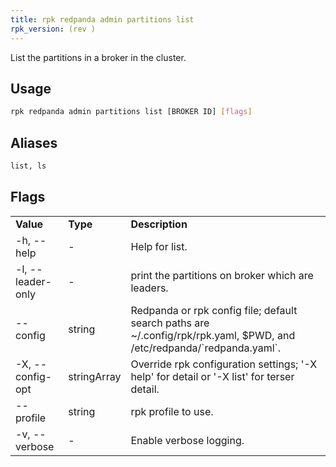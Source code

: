 ```yaml
---
title: rpk redpanda admin partitions list
rpk_version: (rev )
---
```


<head>
  <meta name="title" content="rpk redpanda admin partitions list | Redpanda Docs" />
  <meta name="description" content="rpk redpanda admin partitions list" />
  <link rel="canonical" href="https://docs.redpanda.com/docs/reference/rpk/rpk-redpanda/rpk-redpanda-admin-partitions-list/" />
</head>

List the partitions in a broker in the cluster.

## Usage

```bash
rpk redpanda admin partitions list [BROKER ID] [flags]
```

## Aliases

```bash
list, ls
```

## Flags

<table>
  <tbody>
    <tr>
      <td>
        <strong>Value</strong>
      </td>
      <td>
        <strong>Type</strong>
      </td>
      <td>
        <strong>Description</strong>
      </td>
    </tr>
    <tr>
      <td>-h, --help</td>
      <td>-</td>
      <td>Help for list.</td>
    </tr>
    <tr>
      <td>-l, --leader-only</td>
      <td>-</td>
      <td>print the partitions on broker which are leaders.</td>
    </tr>
    <tr>
      <td>--config</td>
      <td>string</td>
      <td>
        Redpanda or rpk config file; default search paths are
        ~/.config/rpk/rpk.yaml, $PWD, and /etc/redpanda/`redpanda.yaml`.
      </td>
    </tr>
    <tr>
      <td>-X, --config-opt</td>
      <td>stringArray</td>
      <td>
        Override rpk configuration settings; '-X help' for detail or '-X list'
        for terser detail.
      </td>
    </tr>
    <tr>
      <td>--profile</td>
      <td>string</td>
      <td>rpk profile to use.</td>
    </tr>
    <tr>
      <td>-v, --verbose</td>
      <td>-</td>
      <td>Enable verbose logging.</td>
    </tr>
  </tbody>
</table>
